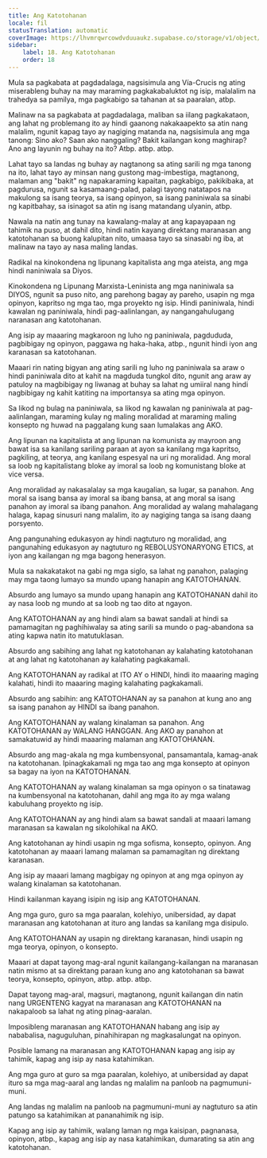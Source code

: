 ```yaml
---
title: Ang Katotohanan
locale: fil
statusTranslation: automatic
coverImage: https://lhvmrqwrcowdvduuaukz.supabase.co/storage/v1/object/public/strapi-uploads/small_cover-educacion-fundamental.webp-2d51a7828a2b1309555be27f7e2a61a0.webp
sidebar:
    label: 18. Ang Katotohanan
    order: 18
---
```

Mula sa pagkabata at pagdadalaga, nagsisimula ang Vía-Crucis ng ating miserableng buhay na may maraming pagkakabaluktot ng isip, malalalim na trahedya sa pamilya, mga pagkabigo sa tahanan at sa paaralan, atbp.

Malinaw na sa pagkabata at pagdadalaga, maliban sa iilang pagkakataon, ang lahat ng problemang ito ay hindi gaanong nakakaapekto sa atin nang malalim, ngunit kapag tayo ay nagiging matanda na, nagsisimula ang mga tanong: Sino ako? Saan ako nanggaling? Bakit kailangan kong maghirap? Ano ang layunin ng buhay na ito? Atbp. atbp. atbp.

Lahat tayo sa landas ng buhay ay nagtanong sa ating sarili ng mga tanong na ito, lahat tayo ay minsan nang gustong mag-imbestiga, magtanong, malaman ang "bakit" ng napakaraming kapaitan, pagkabigo, pakikibaka, at pagdurusa, ngunit sa kasamaang-palad, palagi tayong natatapos na makulong sa isang teorya, sa isang opinyon, sa isang paniniwala sa sinabi ng kapitbahay, sa isinagot sa atin ng isang matandang ulyanin, atbp.

Nawala na natin ang tunay na kawalang-malay at ang kapayapaan ng tahimik na puso, at dahil dito, hindi natin kayang direktang maranasan ang katotohanan sa buong kalupitan nito, umaasa tayo sa sinasabi ng iba, at malinaw na tayo ay nasa maling landas.

Radikal na kinokondena ng lipunang kapitalista ang mga ateista, ang mga hindi naniniwala sa Diyos.

Kinokondena ng Lipunang Marxista-Leninista ang mga naniniwala sa DIYOS, ngunit sa puso nito, ang parehong bagay ay pareho, usapin ng mga opinyon, kapritso ng mga tao, mga proyekto ng isip. Hindi paniniwala, hindi kawalan ng paniniwala, hindi pag-aalinlangan, ay nangangahulugang naranasan ang katotohanan.

Ang isip ay maaaring magkaroon ng luho ng paniniwala, pagdududa, pagbibigay ng opinyon, paggawa ng haka-haka, atbp., ngunit hindi iyon ang karanasan sa katotohanan.

Maaari rin nating bigyan ang ating sarili ng luho ng paniniwala sa araw o hindi paniniwala dito at kahit na magduda tungkol dito, ngunit ang araw ay patuloy na magbibigay ng liwanag at buhay sa lahat ng umiiral nang hindi nagbibigay ng kahit katiting na importansya sa ating mga opinyon.

Sa likod ng bulag na paniniwala, sa likod ng kawalan ng paniniwala at pag-aalinlangan, maraming kulay ng maling moralidad at maraming maling konsepto ng huwad na paggalang kung saan lumalakas ang AKO.

Ang lipunan na kapitalista at ang lipunan na komunista ay mayroon ang bawat isa sa kanilang sariling paraan at ayon sa kanilang mga kapritso, pagkiling, at teorya, ang kanilang espesyal na uri ng moralidad. Ang moral sa loob ng kapitalistang bloke ay imoral sa loob ng komunistang bloke at vice versa.

Ang moralidad ay nakasalalay sa mga kaugalian, sa lugar, sa panahon. Ang moral sa isang bansa ay imoral sa ibang bansa, at ang moral sa isang panahon ay imoral sa ibang panahon. Ang moralidad ay walang mahalagang halaga, kapag sinusuri nang malalim, ito ay nagiging tanga sa isang daang porsyento.

Ang pangunahing edukasyon ay hindi nagtuturo ng moralidad, ang pangunahing edukasyon ay nagtuturo ng REBOLUSYONARYONG ETICS, at iyon ang kailangan ng mga bagong henerasyon.

Mula sa nakakatakot na gabi ng mga siglo, sa lahat ng panahon, palaging may mga taong lumayo sa mundo upang hanapin ang KATOTOHANAN.

Absurdo ang lumayo sa mundo upang hanapin ang KATOTOHANAN dahil ito ay nasa loob ng mundo at sa loob ng tao dito at ngayon.

Ang KATOTOHANAN ay ang hindi alam sa bawat sandali at hindi sa pamamagitan ng paghihiwalay sa ating sarili sa mundo o pag-abandona sa ating kapwa natin ito matutuklasan.

Absurdo ang sabihing ang lahat ng katotohanan ay kalahating katotohanan at ang lahat ng katotohanan ay kalahating pagkakamali.

Ang KATOTOHANAN ay radikal at ITO AY o HINDI, hindi ito maaaring maging kalahati, hindi ito maaaring maging kalahating pagkakamali.

Absurdo ang sabihin: ang KATOTOHANAN ay sa panahon at kung ano ang sa isang panahon ay HINDI sa ibang panahon.

Ang KATOTOHANAN ay walang kinalaman sa panahon. Ang KATOTOHANAN ay WALANG HANGGAN. Ang AKO ay panahon at samakatuwid ay hindi maaaring malaman ang KATOTOHANAN.

Absurdo ang mag-akala ng mga kumbensyonal, pansamantala, kamag-anak na katotohanan. Ipinagkakamali ng mga tao ang mga konsepto at opinyon sa bagay na iyon na KATOTOHANAN.

Ang KATOTOHANAN ay walang kinalaman sa mga opinyon o sa tinatawag na kumbensyonal na katotohanan, dahil ang mga ito ay mga walang kabuluhang proyekto ng isip.

Ang KATOTOHANAN ay ang hindi alam sa bawat sandali at maaari lamang maranasan sa kawalan ng sikolohikal na AKO.

Ang katotohanan ay hindi usapin ng mga sofisma, konsepto, opinyon. Ang katotohanan ay maaari lamang malaman sa pamamagitan ng direktang karanasan.

Ang isip ay maaari lamang magbigay ng opinyon at ang mga opinyon ay walang kinalaman sa katotohanan.

Hindi kailanman kayang isipin ng isip ang KATOTOHANAN.

Ang mga guro, guro sa mga paaralan, kolehiyo, unibersidad, ay dapat maranasan ang katotohanan at ituro ang landas sa kanilang mga disipulo.

Ang KATOTOHANAN ay usapin ng direktang karanasan, hindi usapin ng mga teorya, opinyon, o konsepto.

Maaari at dapat tayong mag-aral ngunit kailangang-kailangan na maranasan natin mismo at sa direktang paraan kung ano ang katotohanan sa bawat teorya, konsepto, opinyon, atbp. atbp. atbp.

Dapat tayong mag-aral, magsuri, magtanong, ngunit kailangan din natin nang URGENTENG kagyat na maranasan ang KATOTOHANAN na nakapaloob sa lahat ng ating pinag-aaralan.

Imposibleng maranasan ang KATOTOHANAN habang ang isip ay nababalisa, naguguluhan, pinahihirapan ng magkasalungat na opinyon.

Posible lamang na maranasan ang KATOTOHANAN kapag ang isip ay tahimik, kapag ang isip ay nasa katahimikan.

Ang mga guro at guro sa mga paaralan, kolehiyo, at unibersidad ay dapat ituro sa mga mag-aaral ang landas ng malalim na panloob na pagmumuni-muni.

Ang landas ng malalim na panloob na pagmumuni-muni ay nagtuturo sa atin patungo sa katahimikan at pananahimik ng isip.

Kapag ang isip ay tahimik, walang laman ng mga kaisipan, pagnanasa, opinyon, atbp., kapag ang isip ay nasa katahimikan, dumarating sa atin ang katotohanan.

